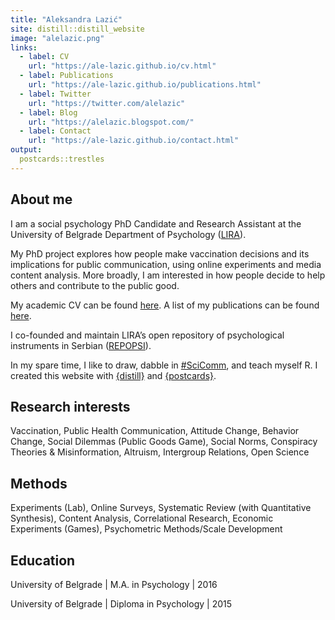 ```yaml
---
title: "Aleksandra Lazić"
site: distill::distill_website
image: "alelazic.png"
links:
  - label: CV
    url: "https://ale-lazic.github.io/cv.html" 
  - label: Publications
    url: "https://ale-lazic.github.io/publications.html"
  - label: Twitter
    url: "https://twitter.com/alelazic"
  - label: Blog
    url: "https://alelazic.blogspot.com/"
  - label: Contact
    url: "https://ale-lazic.github.io/contact.html"
output:
  postcards::trestles
---
```


## About me

I am a social psychology PhD Candidate and Research Assistant at the University of Belgrade Department of Psychology ([LIRA](https://lira.f.bg.ac.rs/en/)). 

My PhD project explores how people make vaccination decisions and its implications for public communication, using online experiments and media content analysis. More broadly, I am interested in how people decide to help others and contribute to the public good.

My academic CV can be found [here](https://ale-lazic.github.io/cv.html). A list of my publications can be found [here](https://ale-lazic.github.io/publications.html).

I co-founded and maintain LIRA's open repository of psychological instruments in Serbian ([REPOPSI](https://osf.io/5zb8p/)).

In my spare time, I like to draw, dabble in [#SciComm](https://alelazic.blogspot.com), and teach myself R. I created this website with [{distill}](https://rstudio.github.io/distill/) and [{postcards}](https://github.com/seankross/postcards).

## Research interests

Vaccination, Public Health Communication, Attitude Change, Behavior Change, Social Dilemmas (Public Goods Game), Social Norms, Conspiracy Theories & Misinformation, Altruism, Intergroup Relations, Open Science

	
## Methods 

Experiments (Lab), Online Surveys, Systematic Review (with Quantitative Synthesis), Content Analysis, Correlational Research, Economic Experiments (Games), Psychometric Methods/Scale Development


## Education

University of Belgrade | M.A. in Psychology | 2016

University of Belgrade | Diploma in Psychology | 2015
